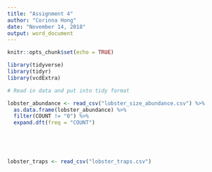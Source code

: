 ```yaml
---
title: "Assignment 4"
author: "Corinna Hong"
date: "November 14, 2018"
output: word_document
---
```


```r
knitr::opts_chunk$set(echo = TRUE)
```

```r

library(tidyverse)
library(tidyr)
library(vcdExtra)

```


```r

# Read in data and put into tidy format

lobster_abundance <- read_csv("lobster_size_abundance.csv") %>% 
  as.data.frame(lobster_abundance) %>% 
  filter(COUNT != "0") %>% 
  expand.dft(freq = "COUNT")
  
  
  
 

lobster_traps <- read_csv("lobster_traps.csv")

```

